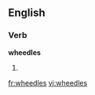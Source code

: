 ==English==

===Verb===
'''wheedles'''

# {{third-person singular of|wheedle}}

[[fr:wheedles]]
[[vi:wheedles]]